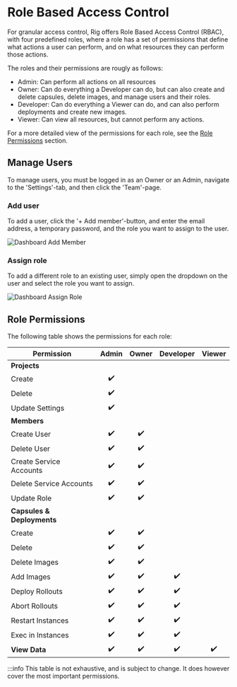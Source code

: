 # Role Based Access Control

For granular access control, Rig offers Role Based Access Control (RBAC), with four predefined roles,
where a role has a set of permissions that define what actions a user can perform, and on what resources they can perform those actions.

The roles and their permissions are rougly as follows:
- Admin: Can perform all actions on all resources
- Owner: Can do everything a Developer can do, but can also create and delete capsules, delete images, and manage users and their roles.
- Developer: Can do everything a Viewer can do, and can also perform deployments and create new images.
- Viewer: Can view all resources, but cannot perform any actions.

For a more detailed view of the permissions for each role, see the [Role Permissions](#role-permissions) section.

## Manage Users

To manage users, you must be logged in as an Owner or an Admin, navigate to the 'Settings'-tab, and then click the 'Team'-page.

### Add user

To add a user, click the '+ Add member'-button, and enter the email address, a temporary password, and the role you want to assign to the user.

![Dashboard Add Member](/img/rbac/add-member.png)

### Assign role

To add a different role to an existing user, simply open the dropdown on the user and select the role you want to assign.

![Dashboard Assign Role](/img/rbac/assign-role.png)


## Role Permissions

The following table shows the permissions for each role:

| Permission | Admin | Owner | Developer | Viewer |
| --- | :---: | :---: | :---: | :---: |
| **Projects** | | | | |
| Create |:heavy_check_mark:| | | |
| Delete |:heavy_check_mark:| | | |
| Update Settings |:heavy_check_mark:| | | |
| **Members** | | | | |
| Create User |:heavy_check_mark:|:heavy_check_mark:| | |
| Delete User |:heavy_check_mark:|:heavy_check_mark:| | |
| Create Service Accounts |:heavy_check_mark:|:heavy_check_mark:| | |
| Delete Service Accounts |:heavy_check_mark:|:heavy_check_mark:| | |
| Update Role |:heavy_check_mark:|:heavy_check_mark:| | |
| **Capsules & Deployments** | | | | |
| Create |:heavy_check_mark:|:heavy_check_mark:| | |
| Delete |:heavy_check_mark:|:heavy_check_mark:| | |
| Delete Images |:heavy_check_mark:|:heavy_check_mark:| | |
| Add Images |:heavy_check_mark:|:heavy_check_mark:|:heavy_check_mark:| |
| Deploy Rollouts |:heavy_check_mark:|:heavy_check_mark:|:heavy_check_mark:| |
| Abort Rollouts |:heavy_check_mark:|:heavy_check_mark:|:heavy_check_mark:| |
| Restart Instances |:heavy_check_mark:|:heavy_check_mark:|:heavy_check_mark:| |
| Exec in Instances |:heavy_check_mark:|:heavy_check_mark:|:heavy_check_mark:| |
| **View Data** |:heavy_check_mark:|:heavy_check_mark:|:heavy_check_mark:|:heavy_check_mark:|

:::info
This table is not exhaustive, and is subject to change.
It does however cover the most important permissions.






